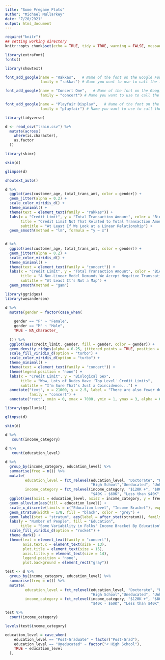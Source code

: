 ```yaml
---
title: "Some Pregame Plots"
author: "Michael Mullarkey"
date: "7/20/2021"
output: html_document
---
```


```r
require("knitr")
## setting working directory
knitr::opts_chunk$set(echo = TRUE, tidy = TRUE, warning = FALSE, message = FALSE, include = FALSE)
```

```r

library(extrafont)
fonts()

library(showtext)

font_add_google(name = "Rakkas",   # Name of the font on the Google Fonts site
                family = "rakkas") # Name you want to use to call the font

font_add_google(name = "Concert One",   # Name of the font on the Google Fonts site
                family = "concert") # Name you want to use to call the font

font_add_google(name = "Playfair Display",   # Name of the font on the Google Fonts site
                family = "playfair") # Name you want to use to call the font


```


```r

library(tidyverse)

d <- read_csv("train.csv") %>% 
  mutate(across(
    where(is.character),
    as.factor
  ))

```

```r
library(skimr)

skim(d)

```

```r

glimpse(d)

```
```r

showtext_auto()

d %>% 
  ggplot(aes(customer_age, total_trans_amt, color = gender)) + 
  geom_jitter(alpha = 0.2) +
  scale_color_viridis_d() +
  theme_minimal() +
  theme(text = element_text(family = "rakkas")) +
  labs(x = "Credit Limit", y = "Total Transaction Amount", color = "Biological Sex",
       title = "Credit Limit Not That Related to Total Transaction Amount",
       subtitle = "At Least If We Look at a Linear Relationship") +
  geom_smooth(method = "lm", formula = "y ~ x")
  

```
```r

d %>% 
  ggplot(aes(customer_age, total_trans_amt, color = gender)) + 
  geom_jitter(alpha = 0.2) +
  scale_color_viridis_d() +
  theme_minimal() +
  theme(text = element_text(family = "concert")) +
  labs(x = "Credit Limit", y = "Total Transaction Amount", color = "Biological Sex",
       title = "A Non-Linear Model Demands We Accept Negative Transcation Amounts",
       subtitle = "At Least It's Not a Map") +
  geom_smooth(method = "gam")

```
```r

library(ggridges)
library(wesanderson)

d %>% 
  mutate(gender = factor(case_when(
    
    gender == "F" ~ "Female",
    gender == "M" ~ "Male",
    TRUE ~ NA_character_
    
  ))) %>% 
  ggplot(aes(credit_limit, gender, fill = gender, color = gender)) +
  geom_density_ridges(alpha = 0.25, jittered_points = TRUE, position = "raincloud") +
  scale_fill_viridis_d(option = "turbo") +
  scale_color_viridis_d(option = "turbo") +
  theme_minimal() +
  theme(text = element_text(family = "concert")) +
  theme(legend.position = "none") +
  labs(x = "Credit Limit", y = "Biological Sex",
       title = "Wow, Lots of Dudes Have 'Top Level' Credit Limits",
       subtitle = "I'm Sure That's Just a Coincidence...") +
  annotate("text", x = 21000, y = 2.5, label = "There are also fewer dudes at the low end of credit limit",
           family = "concert") +
  annotate("rect", xmin = 0, xmax = 7000, ymin = 1, ymax = 3, alpha = 0.2)

```
```r

library(ggalluvial)

glimpse(d)

skim(d)

d %>% 
   count(income_category)
 
d %>% 
   count(education_level)

d %>% 
  group_by(income_category, education_level) %>% 
  summarise(freq = n()) %>% 
  mutate(
         education_level = fct_relevel(education_level, "Doctorate", "Post-Graduate", "Graduate", "College",
                                       "High School","Uneducated", "Unknown"),
         income_category = fct_relevel(income_category, "$120K +", "$80K - $120K", "$60K - $80K",
                                       "$40K - $60K", "Less than $40K", "Unknown")) %>% 
  ggplot(aes(axis1 = education_level, axis2 = income_category, y = freq)) +
  geom_alluvium(aes(fill = education_level)) + 
  scale_x_discrete(limits = c("Education Level", "Income Bracket"), expand = c(.05, .05)) +
  geom_stratum(width = 1/8, fill = "black", color = "grey") +
  geom_label(stat = "stratum", aes(label = after_stat(stratum)), family = "concert") +
  labs(y = "Number of People", fill = "Education",
       title = "Some Variability in Folks' Income Bracket By Education") +
  scale_fill_viridis_d(option = "rocket") +
  theme_dark() +
  theme(text = element_text(family = "concert"),
        axis.text.x = element_text(size = 13),
        plot.title = element_text(size = 15),
        axis.title.y = element_text(size = 14),
        legend.position = "none",
        plot.background = element_rect("gray"))

```

```r

test <- d %>% 
  group_by(income_category, education_level) %>% 
  summarise(freq = n()) %>% 
  mutate(
         education_level = fct_relevel(education_level, "Doctorate", "Post-Graduate", "Graduate", "College",
                                       "High School","Uneducated", "Unknown"),
         income_category = fct_relevel(income_category, "$120K +", "$80K - $120K", "$60K - $80K",
                                       "$40K - $60K", "Less than $40K", "Unknown"))

test %>% 
  count(income_category)

levels(test$income_category)

education_level = case_when(
    education_level == "Post-Graduate" ~ factor("Post-Grad"),
    education_level == "Uneducated" ~ factor("< High School"),
    TRUE ~ education_level
  ),

```

